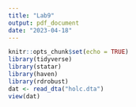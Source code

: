 ```yaml
---
title: "Lab9"
output: pdf_document
date: "2023-04-18"
---
```


```r
knitr::opts_chunk$set(echo = TRUE)
library(tidyverse)
library(statar)
library(haven)
library(rdrobust)
dat <- read_dta("holc.dta")
view(dat)


```



